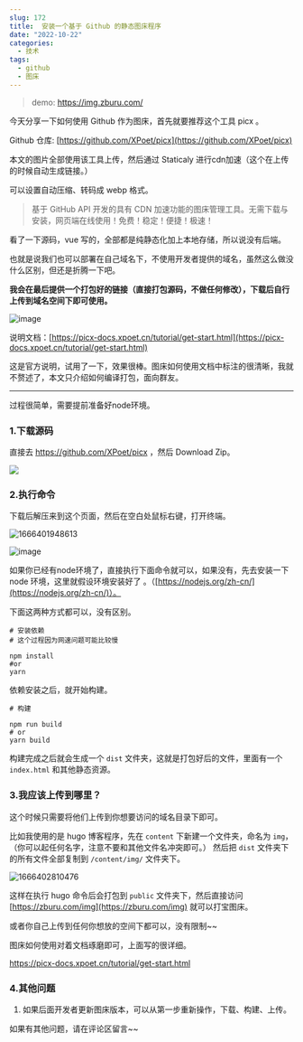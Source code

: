 ```yaml
---
slug: 172
title:  安装一个基于 Github 的静态图床程序
date: "2022-10-22"
categories: 
  - 技术
tags: 
  - github
  - 图床
---
```


>demo: https://img.zburu.com/

今天分享一下如何使用 Github 作为图床，首先就要推荐这个工具 picx 。

Github 仓库: [https://github.com/XPoet/picx](https://github.com/XPoet/picx)

本文的图片全部使用该工具上传，然后通过 Staticaly 进行cdn加速（这个在上传的时候自动生成链接。）

可以设置自动压缩、转码成 webp 格式。


>基于 GitHub API 开发的具有 CDN 加速功能的图床管理工具。无需下载与安装，网页端在线使用！免费！稳定！便捷！极速！

看了一下源码，vue 写的，全部都是纯静态化加上本地存储，所以说没有后端。

也就是说我们也可以部署在自己域名下，不使用开发者提供的域名，虽然这么做没什么区别，但还是折腾一下吧。

**我会在最后提供一个打包好的链接（直接打包源码，不做任何修改），下载后自行上传到域名空间下即可使用。**

![image](https://imgurl.zburu.com/images/2022/20221022-1.2zpfhu4mgl40.webp)


说明文档：[https://picx-docs.xpoet.cn/tutorial/get-start.html](https://picx-docs.xpoet.cn/tutorial/get-start.html)

这是官方说明，试用了一下，效果很棒。图床如何使用文档中标注的很清晰，我就不赘述了，本文只介绍如何编译打包，面向群友。



---

过程很简单，需要提前准备好node环境。

### 1.下载源码

直接去 https://github.com/XPoet/picx ，然后 Download Zip。

![](https://imgurl.zburu.com/images/2022/20221022-2.707drdl2ifs0.webp)

### 2.执行命令

下载后解压来到这个页面，然后在空白处鼠标右键，打开终端。

![1666401948613](https://imgurl.zburu.com/images/2022/20221022-3.34jbfy4mtbq0.webp)

![image](https://imgurl.zburu.com/images/2022/20221022-4.1c6nn69wefgg.webp)

如果你已经有node环境了，直接执行下面命令就可以，如果没有，先去安装一下 node 环境，这里就假设环境安装好了 。（[https://nodejs.org/zh-cn/](https://nodejs.org/zh-cn/)）。

下面这两种方式都可以，没有区别。

```shell
# 安装依赖
# 这个过程因为网速问题可能比较慢

npm install
#or
yarn
```

依赖安装之后，就开始构建。

```shell
# 构建

npm run build
# or
yarn build
```

构建完成之后就会生成一个 `dist` 文件夹，这就是打包好后的文件，里面有一个 `index.html` 和其他静态资源。

### 3.我应该上传到哪里？

这个时候只需要将他们上传到你想要访问的域名目录下即可。

比如我使用的是 hugo 博客程序，先在 `content` 下新建一个文件夹，命名为 `img`，（你可以起任何名字，注意不要和其他文件名冲突即可。）
然后把 `dist` 文件夹下的所有文件全部复制到 `/content/img/` 文件夹下。

![1666402810476](https://imgurl.zburu.com/images/2022/20221022-5.3bs1ti6xhki0.webp)

这样在执行 hugo 命令后会打包到 `public` 文件夹下，然后直接访问 [https://zburu.com/img](https://zburu.com/img) 就可以打宝图床。

或者你自己上传到任何你想放的空间下都可以，没有限制~~

图床如何使用对着文档琢磨即可，上面写的很详细。

https://picx-docs.xpoet.cn/tutorial/get-start.html

### 4.其他问题

1. 如果后面开发者更新图床版本，可以从第一步重新操作，下载、构建、上传。

如果有其他问题，请在评论区留言~~